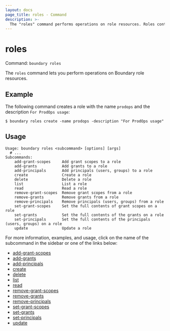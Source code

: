 ```yaml
---
layout: docs
page_title: roles - Command
description: >-
  The "roles" command performs operations on role resources. Roles contain collections of permissions which are granted to principals assigned to the role.
---
```


# roles

Command: `boundary roles`

The `roles` command lets you perform operations on Boundary role resources.

## Example

The following command creates a role with the name `prodops` and the description `For ProdOps usage`:

```shell-session
$ boundary roles create -name prodops -description "For ProdOps usage"
```

## Usage

<CodeBlockConfig hideClipboard>

```shell-session
Usage: boundary roles <subcommand> [options] [args]
  # ...
Subcommands:
    add-grant-scopes     Add grant scopes to a role
    add-grants           Add grants to a role
    add-principals       Add principals (users, groups) to a role
    create               Create a role
    delete               Delete a role
    list                 List a role
    read                 Read a role
    remove-grant-scopes  Remove grant scopes from a role
    remove-grants        Remove grants from a role
    remove-principals    Remove principals (users, groups) from a role
    set-grant-scopes     Set the full contents of grant scopes on a role
    set-grants           Set the full contents of the grants on a role
    set-principals       Set the full contents of the principals (users, groups) on a role
    update               Update a role
```

</CodeBlockConfig>

For more information, examples, and usage, click on the name
of the subcommand in the sidebar or one of the links below:

- [add-grant-scopes](/boundary/docs/commands/roles/add-grant-scopes)
- [add-grants](/boundary/docs/commands/roles/add-grants)
- [add-principals](/boundary/docs/commands/roles/add-principals)
- [create](/boundary/docs/commands/roles/create)
- [delete](/boundary/docs/commands/roles/delete)
- [list](/boundary/docs/commands/roles/list)
- [read](/boundary/docs/commands/roles/read)
- [remove-grant-scopes](/boundary/docs/commands/roles/remove-grant-scopes)
- [remove-grants](/boundary/docs/commands/roles/remove-grants)
- [remove-principals](/boundary/docs/commands/roles/remove-principals)
- [set-grant-scopes](/boundary/docs/commands/roles/set-grant-scopes)
- [set-grants](/boundary/docs/commands/roles/set-grants)
- [set-principals](/boundary/docs/commands/roles/set-principals)
- [update](/boundary/docs/commands/roles/update)
